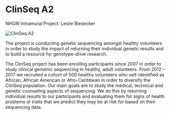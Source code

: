 
<BreadcrumbsProjects />

# ClinSeq A2

<Subheader>NHGRI Intramural Project: Leslie Biesecker</Subheader>

<Image alt="ClinSeq A2" src="/consortia/cser/projects/images/clinseq.png" width={128} />

<p>The <Link label="ClinSeq" url="https://www.genome.gov/clinseq" /> project is conducting genetic sequencing amongst
  healthy volunteers in order to study the impact of returning their individual genetic results and to build a resource
  for genotype-drive research.</p>

The ClinSeq project has been enrolling participants since 2007 in order to study clinical genomic sequencing in healthy, adult volunteers. From 2012 – 2017 we recruited a cohort of 500 healthy volunteers who self-identified as African, African American or Afro-Caribbean in order to diversify the ClinSeq population. Our main goals are to study the medical, technical and genetic counseling aspects of sequencing. We do this by returning individual results to our participants and evaluating them for signs of health problems or traits that we predict they may be at risk for based on their sequencing data.
